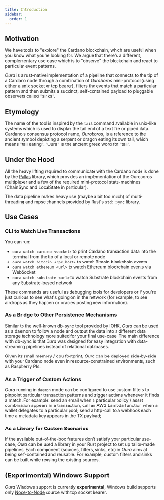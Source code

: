 ```yaml
---
title: Introduction
sidebar:
  order: 1
---
```


## Motivation

We have tools to "explore" the Cardano blockchain, which are useful when you know what you're looking for. We argue that there's a different, complementary use-case which is to "observe" the blockchain and react to particular event patterns.

_Oura_ is a rust-native implementation of a pipeline that connects to the tip of a Cardano node through a combination of _Ouroboros_ mini-protocol (using either a unix socket or tcp bearer), filters the events that match a particular pattern and then submits a succinct, self-contained payload to pluggable observers called "sinks".

## Etymology

The name of the tool is inspired by the `tail` command available in unix-like systems which is used to display the tail end of a text file or piped data. Cardano's consensus protocol name, _Ouroboros_, is a reference to the ancient symbol depicting a serpent or dragon eating its own tail, which means "tail eating". "Oura" is the ancient greek word for "tail".

## Under the Hood

All the heavy lifting required to communicate with the Cardano node is done by the [Pallas](https://github.com/txpipe/pallas) library, which provides an implementation of the Ouroboros multiplexer and a few of the required mini-protocol state-machines (ChainSync and LocalState in particular).

The data pipeline makes heavy use (maybe a bit too much) of multi-threading and mpsc channels provided by Rust's `std::sync` library.

## Use Cases

### CLI to Watch Live Transactions

You can run: 
- `oura watch cardano <socket>` to print Cardano transaction data into the terminal from the tip of a local or remote node
- `oura watch bitcoin <rpc_host>` to watch Bitcoin blockchain events
- `oura watch ethereum <url>` to watch Ethereum blockchain events via WebSocket
- `oura watch substrate <url>` to watch Substrate blockchain events from any Substrate-based network

These commands are useful as debugging tools for developers or if you're just curious to see what's going on in the network (for example, to see airdrops as they happen or oracles posting new information).

### As a Bridge to Other Persistence Mechanisms

Similar to the well-known db-sync tool provided by IOHK, _Oura_ can be used as a daemon to follow a node and output the data into a different data storage technology more suited for your final use-case. The main difference with db-sync is that _Oura_ was designed for easy integration with data-streaming pipelines instead of relational databases.

Given its small memory / cpu footprint, _Oura_ can be deployed side-by-side with your Cardano node even in resource-constrained environments, such as Raspberry PIs.

### As a Trigger of Custom Actions

_Oura_ running in `daemon` mode can be configured to use custom filters to pinpoint particular transaction patterns and trigger actions whenever it finds a match. For example: send an email when a particular policy / asset combination appears in a transaction; call an AWS Lambda function when a wallet delegates to a particular pool; send a http-call to a webhook each time a metadata key appears in the TX payload;

### As a Library for Custom Scenarios

If the available out-of-the-box features don't satisfy your particular use-case, _Oura_ can be used a library in your Rust project to set up tailor-made pipelines. Each component (sources, filters, sinks, etc) in _Oura_ aims at being self-contained and reusable. For example, custom filters and sinks can be built while reusing the existing sources.

## (Experimental) Windows Support
_Oura_ Windows support is currently __experimental__, Windows build supports only [Node-to-Node](/oura/v2/sources/n2n) source with tcp socket bearer.
